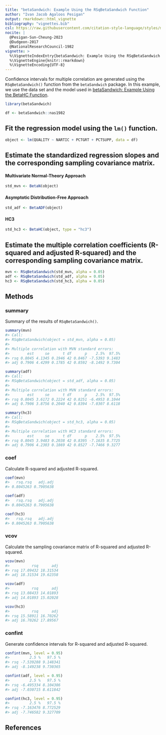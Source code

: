 ```yaml
---
title: "betaSandwich: Example Using the RSqBetaSandwich Function"
author: "Ivan Jacob Agaloos Pesigan"
output: rmarkdown::html_vignette
bibliography: "vignettes.bib"
csl: https://raw.githubusercontent.com/citation-style-language/styles/master/apa.csl
nocite: |
  @Pesigan-Sun-Cheung-2023
  @Dudgeon-2017
  @NationalResearchCouncil-1982
vignette: >
  %\VignetteIndexEntry{betaSandwich: Example Using the RSqBetaSandwich Function}
  %\VignetteEngine{knitr::rmarkdown}
  %\VignetteEncoding{UTF-8}
---
```




Confidence intervals for
multiple correlation
are generated using
the `RSqBetaSandwich()` function from the `betaSandwich` package.
In this example,
we use the data set and the model used in
[betaSandwich: Example Using the BetaHC Function](example-beta-sandwich.html).


``` r
library(betaSandwich)
```




``` r
df <- betaSandwich::nas1982
```

## Fit the regression model using the `lm()` function.


``` r
object <- lm(QUALITY ~ NARTIC + PCTGRT + PCTSUPP, data = df)
```

## Estimate the standardized regression slopes and the corresponding sampling covariance matrix.

#### Multivariate Normal-Theory Approach


``` r
std_mvn <- BetaN(object)
```

#### Asymptotic Distribution-Free Approach


``` r
std_adf <- BetaADF(object)
```

#### HC3


``` r
std_hc3 <- BetaHC(object, type = "hc3")
```

## Estimate the multiple correlation coefficients (R-squared and adjusted R-squared) and the corresponding sampling covariance matrix.


``` r
mvn <- RSqBetaSandwich(std_mvn, alpha = 0.05)
adf <- RSqBetaSandwich(std_adf, alpha = 0.05)
hc3 <- RSqBetaSandwich(std_hc3, alpha = 0.05)
```

## Methods

### summary

Summary of the results of `RSqBetaSandwich()`.


``` r
summary(mvn)
#> Call:
#> RSqBetaSandwich(object = std_mvn, alpha = 0.05)
#> 
#> Multiple correlation with MVN standard errors:
#>        est     se      t df      p    2.5%  97.5%
#> rsq 0.8045 4.1345 0.1946 42 0.8467 -7.5393 9.1483
#> adj 0.7906 4.4299 0.1785 42 0.8592 -8.1492 9.7304
```

``` r
summary(adf)
#> Call:
#> RSqBetaSandwich(object = std_adf, alpha = 0.05)
#> 
#> Multiple correlation with MVN standard errors:
#>        est     se      t df      p    2.5%  97.5%
#> rsq 0.8045 3.6172 0.2224 42 0.8251 -6.4953 8.1044
#> adj 0.7906 3.8756 0.2040 42 0.8394 -7.0307 8.6118
```

``` r
summary(hc3)
#> Call:
#> RSqBetaSandwich(object = std_hc3, alpha = 0.05)
#> 
#> Multiple correlation with HC3 standard errors:
#>        est     se      t df      p    2.5%  97.5%
#> rsq 0.8045 3.9483 0.2038 42 0.8395 -7.1635 8.7725
#> adj 0.7906 4.2303 0.1869 42 0.8527 -7.7466 9.3277
```

### coef

Calculate R-squared and adjusted R-squared.


``` r
coef(mvn)
#>   rsq.rsq   adj.adj 
#> 0.8045263 0.7905638
```

``` r
coef(adf)
#>   rsq.rsq   adj.adj 
#> 0.8045263 0.7905638
```

``` r
coef(hc3)
#>   rsq.rsq   adj.adj 
#> 0.8045263 0.7905638
```

### vcov

Calculate the sampling covariance matrix of R-squared and adjusted R-squared.


``` r
vcov(mvn)
#>          rsq      adj
#> rsq 17.09432 18.31534
#> adj 18.31534 19.62358
```

``` r
vcov(adf)
#>          rsq      adj
#> rsq 13.08433 14.01893
#> adj 14.01893 15.02028
```

``` r
vcov(hc3)
#>          rsq      adj
#> rsq 15.58911 16.70262
#> adj 16.70262 17.89567
```

### confint

Generate confidence intervals for R-squared and adjusted R-squared.


``` r
confint(mvn, level = 0.95)
#>         2.5 %   97.5 %
#> rsq -7.539288 9.148341
#> adj -8.149238 9.730365
```

``` r
confint(adf, level = 0.95)
#>         2.5 %   97.5 %
#> rsq -6.495334 8.104386
#> adj -7.030715 8.611842
```

``` r
confint(hc3, level = 0.95)
#>         2.5 %   97.5 %
#> rsq -7.163476 8.772529
#> adj -7.746582 9.327709
```

## References
